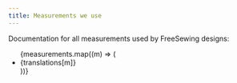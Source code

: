 ```yaml
---
title: Measurements we use
---
```



Documentation for all measurements used by FreeSewing designs:

<ul className="tw-list-disc">
  {measurements.map((m) => (
    <li key={m} className="tw-list-disc">
      <Link
        href={`/docs/measurements/${m.toLowerCase()}`}
        className="tw-capitalize tw-font-medium tw-underline tw-decoration-2 hover:tw-decoration-4"
      >
        {translations[m]}
      </Link>
    </li>
  ))}
</ul>

